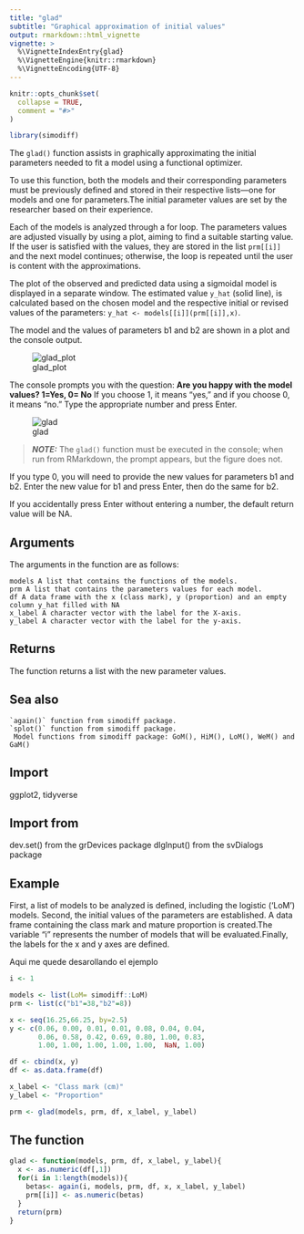 ```yaml
---
title: "glad"
subtitle: "Graphical approximation of initial values"
output: rmarkdown::html_vignette
vignette: >
  %\VignetteIndexEntry{glad}
  %\VignetteEngine{knitr::rmarkdown}
  %\VignetteEncoding{UTF-8}
---
```


```r
knitr::opts_chunk$set(
  collapse = TRUE,
  comment = "#>"
)
```

```r
library(simodiff)
```

The `glad()` function assists in graphically approximating the initial parameters
needed to fit a model using a functional optimizer.

To use this function, both the models and their corresponding parameters must be
previously defined and stored in their respective lists—one for models and one for
parameters.The initial parameter values are set by the researcher based on their experience.

Each of the models is analyzed through a for loop. The parameters values are 
adjusted visually by using a plot, aiming to find a suitable starting value. If 
the user is satisfied with the values, they are stored in the list `prm[[i]]` 
and the next model continues; otherwise, the loop is repeated until the user is
content with the approximations.

The plot of the observed and predicted data using a sigmoidal model is
displayed in a separate window. The estimated value `y_hat` (solid line),
is calculated based on the chosen model and the respective initial or revised
values of the parameters: `y_hat <- models[[i]](prm[[i]],x)`.

The model and the values of parameters b1 and b2 are shown in a plot and the 
console output.

![glad_plot](https://github.com/Macrurido/simodiff/blob/master/man/figures/glad_plot.png)

The console prompts you with the question: **Are you happy with the model values? 1=Yes, 0= No**
If you choose 1, it means "yes," and if you choose 0, it means "no."
Type the appropriate number and press Enter.


![glad](https://github.com/Macrurido/simodiff/blob/master/man/figures/glad.png)


> **_NOTE:_** The `glad()` function must be executed in the console; when run from
RMarkdown, the prompt appears, but the figure does not.

If you type 0, you will need to provide the new values for parameters b1 and b2.
Enter the new value for b1 and press Enter, then do the same for b2.

If you accidentally press Enter without entering a number, the default return
value will be NA.

## Arguments

The arguments in the function are as follows:

    models A list that contains the functions of the models.
    prm A list that contains the parameters values for each model.
    df A data frame with the x (class mark), y (proportion) and an empty column y_hat filled with NA
    x_label A character vector with the label for the X-axis.
    y_label A character vector with the label for the y-axis.
    
## Returns

The function returns a list with the new parameter values.
    
## Sea also

    `again()` function from simodiff package.
    `splot()` function from simodiff package.
     Model functions from simodiff package: GoM(), HiM(), LoM(), WeM() and GaM()

## Import
  ggplot2, tidyverse
  
## Import from
  dev.set() from the grDevices package
  dlgInput() from the svDialogs package    
    
## Example

First, a list of models to be analyzed is defined, including the logistic ('LoM')
models. Second, the initial values of the parameters are established. A data frame
containing the class mark and mature proportion is created.The variable "i"
represents the number of models that will be evaluated.Finally, the labels for 
the x and y axes are defined.

 Aqui me quede desarollando el ejemplo
```r
i <- 1

models <- list(LoM= simodiff::LoM)
prm <- list(c("b1"=38,"b2"=8))

x <- seq(16.25,66.25, by=2.5)
y <- c(0.06, 0.00, 0.01, 0.01, 0.08, 0.04, 0.04,
       0.06, 0.58, 0.42, 0.69, 0.80, 1.00, 0.83,
       1.00, 1.00, 1.00, 1.00, 1.00,  NaN, 1.00)

df <- cbind(x, y)
df <- as.data.frame(df)

x_label <- "Class mark (cm)"
y_label <- "Proportion"

prm <- glad(models, prm, df, x_label, y_label)
```

## The function

```r
glad <- function(models, prm, df, x_label, y_label){
  x <- as.numeric(df[,1])
  for(i in 1:length(models)){
    betas<- again(i, models, prm, df, x, x_label, y_label)
    prm[[i]] <- as.numeric(betas)
  }
  return(prm)
}
```



